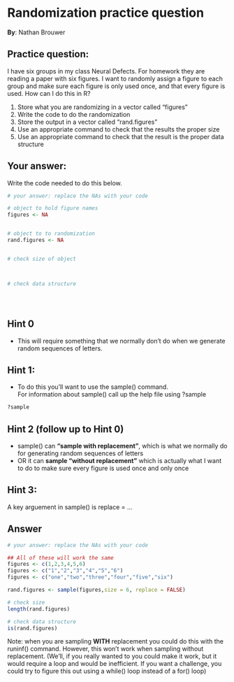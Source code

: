 # Randomization practice question

**By**: Nathan Brouwer


## Practice question:

I have six groups in my class Neural Defects.  For homework they are reading a paper with six figures.  I want to randomly assign a figure to each group and make sure each figure is only used once, and that every figure is used.  How can I do this in R? 

1. Store what you are randomizing in a vector called "figures"
2. Write the code to do the randomization
3. Store the output in a vector called "rand.figures"
4. Use an appropriate command to check that the results the proper size
5. Use an appropriate command to check that the result is the proper data structure



## Your answer:

Write the code needed to do this below.

```r
# your answer: replace the NAs with your code

# object to hold figure names
figures <- NA


# object to to randomization
rand.figures <- NA


# check size of object



# check data structure





```


## Hint 0

* This will require something that we normally don't do when we generate random sequences of letters.


## Hint 1:

* To do this you'll want to use the sample() command.  
For information about sample() call up the help file using ?sample

```r

?sample

```



## Hint 2 (follow up to Hint 0)

* sample() can **"sample with replacement"**, which is what we normally do for generating random sequences of letters
* OR it can **sample "without replacement"** which is actually what I want to do to make sure every figure is used once and only once

## Hint 3:

A key arguement in sample() is replace = ...

## Answer

```r
# your answer: replace the NAs with your code

## All of these will work the same
figures <- c(1,2,3,4,5,6)
figures <- c("1","2","3","4","5","6")
figures <- c("one","two","three","four","five","six")

rand.figures <- sample(figures,size = 6, replace = FALSE)

# check size
length(rand.figures)

# check data structure
is(rand.figures)


```

Note: when you are sampling **WITH** replacement you could do this with the runinf() command.  However, this won't work when sampling without replacement.  (We'll, if you really wanted to you could make it work, but it would require a loop and would be inefficient.  If you want a challenge, you could try to figure this out using a while() loop instead of a for() loop)
